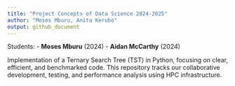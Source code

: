```yaml
---
title: "Project Concepts of Data Science 2024-2025"
author: "Moses Mburu, Anita Kerubo"
output: github_document
---
```



Students:
- **Moses Mburu** (2024)
- **Aidan McCarthy** (2024)

Implementation of a Ternary Search Tree (TST) in Python, focusing on clear, efficient, and benchmarked code. This repository tracks our collaborative development, testing, and performance analysis using HPC infrastructure.

